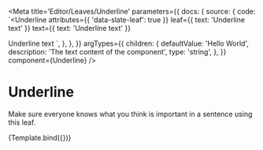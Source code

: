 
<Meta
  title='Editor/Leaves/Underline'
  parameters={{
    docs: {
      source: {
        code: `<Underline
  attributes={{ 'data-slate-leaf': true }}
  leaf={{ text: 'Underline text' }}
  text={{ text: 'Underline text' }}
>
  Underline text
</Underline>`,
      },
    },
  }}
  argTypes={{
    children: {
      defaultValue: 'Hello World',
      description: 'The text content of the component',
      type: 'string',
    },
  }}
  component={Underline}
/>

# Underline

Make sure everyone knows what you think is important in a sentence using this leaf.


<Canvas>
  <Story name='Underline'>{Template.bind({})}</Story>
</Canvas>

<Props story='Underline' />

